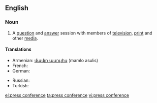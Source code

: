 ==English==

===Noun===
{{en-noun}}

# A [[question]] and [[answer]] session with members of [[television]], [[print]] and other [[media]].

====Translations====
{{trans-top|question and answer session with members of television, print and other media}}
* Armenian: [[մամլո ասուլիս]] (mamlo asulis)
* French: {{t-|fr|conférence de presse|f}}
* German: {{t+|de|Pressekonferenz|f}}
{{trans-mid}}
* Russian: {{t+|ru|пресс-конференция|f|tr=press-konferencija}}
* Turkish: {{t|tr|basın konferansı}}
{{trans-bottom}}

[[el:press conference]]
[[ta:press conference]]
[[vi:press conference]]